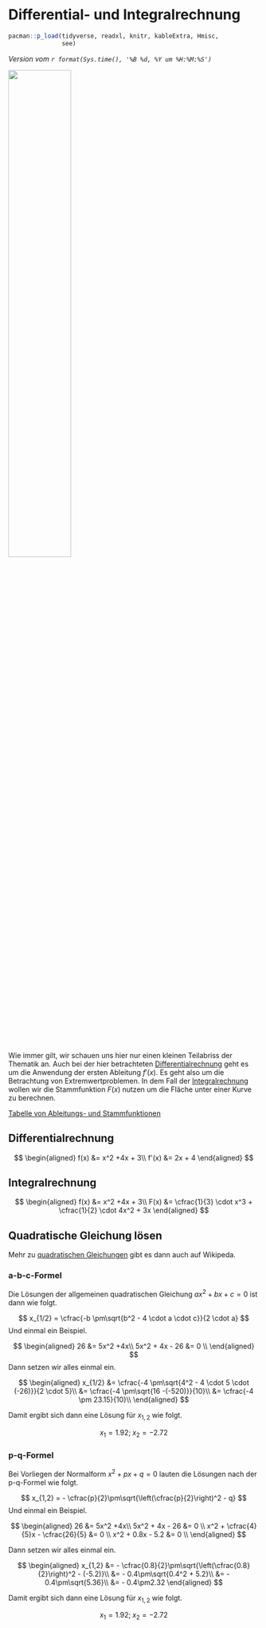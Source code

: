 # Differential- und Integralrechnung {#sec-func-diff}

```r
pacman::p_load(tidyverse, readxl, knitr, kableExtra, Hmisc,
               see)
```

*Version vom `r format(Sys.time(), '%B %d, %Y um %H:%M:%S')`*

![](images/caution.png){fig-align="center" width="50%"}




Wie immer gilt, wir schauen uns hier nur einen kleinen Teilabriss der Thematik an. Auch bei der hier betrachteten [Differentialrechnung](https://de.wikipedia.org/wiki/Differentialrechnung#Ableitungsfunktion) geht es um die Anwendung der ersten Ableitung $f'(x)$. Es geht also um die Betrachtung von Extremwertproblemen. In dem Fall der [Integralrechnung](https://de.wikipedia.org/wiki/Integralrechnung) wollen wir die Stammfunktion $F(x)$ nutzen um die Fläche unter einer Kurve zu berechnen. 

::: column-margin

[Tabelle von Ableitungs- und Stammfunktionen](https://de.wikipedia.org/wiki/Tabelle_von_Ableitungs-_und_Stammfunktionen)

:::


## Differentialrechnung

$$
\begin{aligned} 
f(x) &= x^2 +4x + 3\\
f'(x) &= 2x + 4
\end{aligned}
$$

## Integralrechnung

$$
\begin{aligned} 
f(x) &= x^2 +4x + 3\\
F(x) &= \cfrac{1}{3} \cdot x^3 + \cfrac{1}{2} \cdot 4x^2 + 3x
\end{aligned}
$$

## Quadratische Gleichung lösen

::: column-margin
Mehr zu [quadratischen Gleichungen](https://de.wikipedia.org/wiki/Quadratische_Gleichung) gibt es dann auch auf Wikipeda. 
:::


### a-b-c-Formel



Die Lösungen der allgemeinen quadratischen Gleichung $ax^2 + bx + c = 0$ ist dann wie folgt.

$$
x_{1/2} = \cfrac{-b \pm\sqrt{b^2 - 4 \cdot a \cdot c}}{2 \cdot a}
$$
Und einmal ein Beispiel.

$$
\begin{aligned} 
26 &= 5x^2 +4x\\
5x^2 + 4x - 26 &= 0 \\
\end{aligned}
$$
Dann setzen wir alles einmal ein.

$$
\begin{aligned} 
x_{1/2} &= \cfrac{-4 \pm\sqrt{4^2 - 4 \cdot 5 \cdot (-26)}}{2 \cdot 5}\\
&= \cfrac{-4 \pm\sqrt{16 -(-520)}}{10}\\
&= \cfrac{-4 \pm 23.15}{10}\\
\end{aligned}
$$

Damit ergibt sich dann eine Lösung für $x_{1,2}$ wie folgt.

$$
x_1 = 1.92; \; x_2 = -2.72
$$

### p-q-Formel

Bei Vorliegen der Normalform $x^2 + px + q = 0$ lauten die Lösungen nach der p-q-Formel wie folgt.

$$
x_{1,2} = - \cfrac{p}{2}\pm\sqrt{\left(\cfrac{p}{2}\right)^2 - q}
$$
Und einmal ein Beispiel.

$$
\begin{aligned} 
26 &= 5x^2 +4x\\
5x^2 + 4x - 26 &= 0 \\
x^2 + \cfrac{4}{5}x - \cfrac{26}{5} &= 0 \\
x^2 + 0.8x - 5.2 &= 0 \\
\end{aligned}
$$

Dann setzen wir alles einmal ein.

$$
\begin{aligned} 
x_{1,2} &= - \cfrac{0.8}{2}\pm\sqrt{\left(\cfrac{0.8}{2}\right)^2 - (-5.2)}\\
&= - 0.4\pm\sqrt{0.4^2 + 5.2}\\
&= - 0.4\pm\sqrt{5.36}\\
&= - 0.4\pm2.32
\end{aligned}
$$

Damit ergibt sich dann eine Lösung für $x_{1,2}$ wie folgt.

$$
x_1 = 1.92; \; x_2 = -2.72
$$